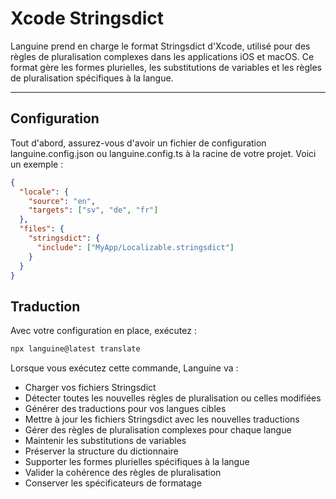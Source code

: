 # Xcode Stringsdict

Languine prend en charge le format Stringsdict d'Xcode, utilisé pour des règles de pluralisation complexes dans les applications iOS et macOS. Ce format gère les formes plurielles, les substitutions de variables et les règles de pluralisation spécifiques à la langue.

---

## Configuration

Tout d'abord, assurez-vous d'avoir un fichier de configuration languine.config.json ou languine.config.ts à la racine de votre projet. Voici un exemple :

```json
{
  "locale": {
    "source": "en",
    "targets": ["sv", "de", "fr"]
  },
  "files": {
    "stringsdict": {
      "include": ["MyApp/Localizable.stringsdict"]
    }
  }
}
```

## Traduction

Avec votre configuration en place, exécutez :

```bash
npx languine@latest translate
```

Lorsque vous exécutez cette commande, Languine va :

- Charger vos fichiers Stringsdict
- Détecter toutes les nouvelles règles de pluralisation ou celles modifiées
- Générer des traductions pour vos langues cibles
- Mettre à jour les fichiers Stringsdict avec les nouvelles traductions
- Gérer des règles de pluralisation complexes pour chaque langue
- Maintenir les substitutions de variables
- Préserver la structure du dictionnaire
- Supporter les formes plurielles spécifiques à la langue
- Valider la cohérence des règles de pluralisation
- Conserver les spécificateurs de formatage
